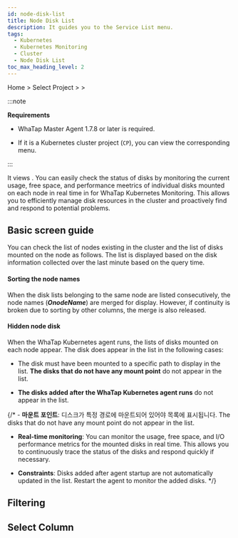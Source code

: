 ```yaml
---
id: node-disk-list
title: Node Disk List
description: It guides you to the Service List menu.
tags:
  - Kubernetes
  - Kubernetes Monitoring
  - Cluster
  - Node Disk List
toc_max_heading_level: 2
---
```


Home > Select Project > <Cmdname sid="side_cluster" className="uitext" /> > <Cmdname sid="side_nodeDiskList" className="uitext" />

:::note 

**Requirements**

- WhaTap Master Agent 1.7.8 or later is required. 

- If it is a Kubernetes cluster project (<code class='my'>CP</code>), you can view the corresponding menu.

:::

It views <Cmdname sid="side_nodeDiskList" className="uitext" />. You can easily check the status of disks by monitoring the current usage, free space, and performance meetrics of individual disks mounted on each node in real time in <Cmdname sid="side_nodeDiskList" className="uitext" /> for WhaTap Kubernetes Monitoring. This allows you to efficiently manage disk resources in the cluster and proactively find and respond to potential problems.

## Basic screen guide

You can check the list of nodes existing in the cluster and the list of disks mounted on the node as follows. The list is displayed based on the disk information collected over the last minute based on the query time.

<ImgLang img='k8s-node-disk-list.png' desc='Node Disk List' />

#### Sorting the node names

When the disk lists belonging to the same node are listed consecutively, the node names (***OnodeName***) are merged for display. However, if continuity is broken due to sorting by other columns, the merge is also released. 

#### Hidden node disk

When the WhaTap Kubernetes agent runs, the lists of disks mounted on each node appear. The disk does appear in the list in the following cases: 

- The disk must have been mounted to a specific path to display in the list. **The disks that do not have any mount point** do not appear in the list.

- **The disks added after the WhaTap Kubernetes agent runs** do not appear in the list. 

{/* - **마운트 포인트**: 디스크가 특정 경로에 마운트되어 있어야 목록에 표시됩니다. The disks that do not have any mount point do not appear in the list.

- **Real-time monitoring**: You can monitor the usage, free space, and I/O performance metrics for the mounted disks in real time. This allows you to continuously trace the status of the disks and respond quickly if necessary.

- **Constraints**: Disks added after agent startup are not automatically updated in the list. Restart the agent to monitor the added disks. */}

## Filtering


<K8slistfilter />
  
## Select Column


<K8slistcl />
